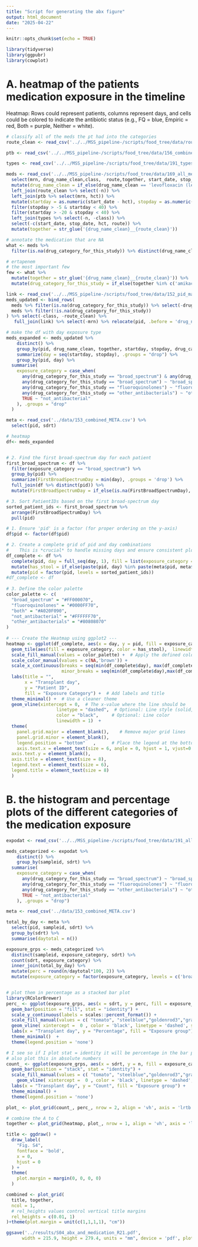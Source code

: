 ```yaml
---
title: "Script for generating the abx figure"
output: html_document
date: "2025-04-22"
---
```


```r
knitr::opts_chunk$set(echo = TRUE)
```

```r
library(tidyverse)
library(ggpubr)
library(cowplot)
```

# A. heatmap of the patients medication exposure in the timeline 

Heatmap: Rows could represent patients, columns represent days, and cells could be colored to indicate the antibiotic status (e.g., FQ = blue, Empiric = red, Both = purple, Neither = white).


```r
# classify all of the meds the pt had into the categories
route_clean <- read_csv('../../MSS_pipeline-/scripts/food_tree/data/routes_simple_2025-01-29.csv')

ptb <- read_csv('../../MSS_pipeline-/scripts/food_tree/data/156_combined_PTB.csv')

types <- read_csv('../../MSS_pipeline-/scripts/food_tree/data/191_types_of_medication.csv') 
```

```r
meds <- read_csv('../../MSS_pipeline-/scripts/food_tree/data/169_all_medication.csv')  %>% 
  select(mrn, drug_name_clean,class,  route,together, start_date, stop_date  ) %>% 
  mutate(drug_name_clean = if_else(drug_name_clean == 'levofloxacin (levaquin)', 'levofloxacin', drug_name_clean)) %>% 
  left_join(route_clean %>% select(-n)) %>% 
  left_join(ptb %>% select(mrn, hct)) %>% 
  mutate(startday = as.numeric(start_date - hct), stopday = as.numeric(stop_date - hct)) %>% 
  filter(stopday > -5 & startday < 40) %>% 
  filter(startday > -20 & stopday < 40) %>% 
  left_join(types %>% select(-n, -class)) %>% 
  select(-c(start_date, stop_date, hct, route)) %>% 
  mutate(together = str_glue('{drug_name_clean}__{route_clean}'))

# annotate the medication that are NA
what <- meds %>% 
  filter(is.na(drug_category_for_this_study)) %>% distinct(drug_name_clean, route_clean, class)

# ertapenem  
# the most important few
few <- what %>% 
  mutate(together = str_glue('{drug_name_clean}__{route_clean}')) %>%  
  mutate(drug_category_for_this_study = if_else(together %in% c('amikacin__IV','gentamicin__IV','ampicillin__IV','penicillin v potassium__oral','cefdinir__oral','cephalexin__oral', 'azithromycin__IV', 'azithromycin__oral'), 'other_antibacterials', if_else(together == 'ertapenem__IV', 'broad_spectrum','not_antibacterial')))

link <- read_csv('../../MSS_pipeline-/scripts/food_tree/data/152_pid_match.csv')
meds_updated <- bind_rows(
  meds %>% filter(is.na(drug_category_for_this_study)) %>% select(-drug_category_for_this_study) %>% left_join(few  ),
  meds %>% filter(!is.na(drug_category_for_this_study))
) %>% select(-class, -route_clean) %>%
   full_join(link) %>% select(-mrn) %>% relocate(pid, .before = 'drug_name_clean')

```

```r
# make the df with day exposure type 
meds_expanded <- meds_updated %>%
    distinct() %>% 
    group_by(pid, drug_name_clean, together, startday, stopday, drug_category_for_this_study) %>%
    summarize(day = seq(startday, stopday), .groups = "drop") %>% 
    group_by(pid, day) %>%
  summarise(
    exposure_category = case_when(
      any(drug_category_for_this_study == "broad_spectrum") & any(drug_category_for_this_study == "fluoroquinolones") ~ "both",  # Both present
      any(drug_category_for_this_study == "broad_spectrum") ~ "broad_spectrum",  # Only broad_spectrum
      any(drug_category_for_this_study == "fluoroquinolones") ~ "fluoroquinolones",
      any(drug_category_for_this_study == "other_antibacterials") ~ "other_antibacterials",
      TRUE ~ "not_antibacterial"
    ), .groups = "drop"
  )

meta <- read_csv('../data/153_combined_META.csv') %>% 
  select(pid, sdrt)
```

```r
# heatmap
df<- meds_expanded


# 2. Find the first broad-spectrum day for each patient
first_broad_spectrum <- df %>%
  filter(exposure_category == "broad_spectrum") %>%
  group_by(pid) %>%
  summarize(FirstBroadSpectrumDay = min(day), .groups = 'drop') %>% 
  full_join(df %>% distinct(pid)) %>% 
  mutate(FirstBroadSpectrumDay = if_else(is.na(FirstBroadSpectrumDay), 40, FirstBroadSpectrumDay))

# 3. Sort PatientIDs based on the first broad-spectrum day
sorted_patient_ids <- first_broad_spectrum %>%
  arrange(FirstBroadSpectrumDay) %>%
  pull(pid)
```

```r
# 1. Ensure 'pid' is a factor (for proper ordering on the y-axis)
df$pid <- factor(df$pid)

# 2. Create a complete grid of pid and day combinations
#    This is *crucial* to handle missing days and ensure consistent plotting
df_complete <- df %>%
  complete(pid, day = full_seq(day, 1), fill = list(exposure_category = "not_antibacterial")) %>% 
  mutate(has_stool = if_else(paste(pid, day) %in% paste(meta$pid, meta$sdrt), T, F)) %>% 
  mutate(pid = factor(pid, levels = sorted_patient_ids)) 
#df_complete <- df
 
# 3. Define the color palette
color_palette <- c(
  "broad_spectrum" = "#FF000070",
  "fluoroquinolones" = "#0000FF70",
  "both" = "#A020F090",
  "not_antibacterial" = "#FFFFFF70",
  "other_antibacterials" = "#80808070"
)
 
# --- Create the Heatmap using ggplot2 ---
heatmap <- ggplot(df_complete, aes(x = day, y = pid, fill = exposure_category)) +
  geom_tile(aes(fill = exposure_category, color = has_stool),  linewidth = 0.7, show.legend = FALSE     )+  
  scale_fill_manual(values = color_palette) +  # Apply the defined color palette
  scale_color_manual(values = c(NA,'brown')) + 
  scale_x_continuous(breaks = seq(min(df_complete$day), max(df_complete$day), by = 5),
                     minor_breaks = seq(min(df_complete$day),max(df_complete$day), by = 1)) + # Show every 5th day, with minor breaks
  labs(title = "",
       x = "Transplant day",   
       y = "Patient ID",
       fill = "Exposure Category") +  # Add labels and title
  theme_minimal() +  # Use a cleaner theme
  geom_vline(xintercept = 0,  # The x-value where the line should be
                   linetype = "dashed",  # Optional: Line style (solid, dashed, dotted, etc.)
                   color = "black",     # Optional: Line color
                   linewidth = 1)  +
  theme(
    panel.grid.major = element_blank(),    # Remove major grid lines
    panel.grid.minor = element_blank(), 
    legend.position = "bottom"   ,      # Place the legend at the bottom
    axis.text.x = element_text(size = 6, angle = 0, hjust = 1, vjust=0.5),
  axis.text.y = element_blank(),
  axis.title = element_text(size = 8),
  legend.text = element_text(size = 6),
  legend.title = element_text(size = 8)
  )
```

# B. the histogram and percentage plots of the different categories of the medication exposure

```r
expodat <- read_csv('../../MSS_pipeline-/scripts/food_tree/data/191_all_medication_overlapping_with_prior_2_day_of_stool_samples_upated_2.csv')
```


```r
meds_categorized <- expodat %>%
    distinct() %>% 
    group_by(sampleid, sdrt) %>%
  summarise(
    exposure_category = case_when(
      any(drug_category_for_this_study == "broad_spectrum") ~ "broad_spectrum",  # Only broad_spectrum or both
      any(drug_category_for_this_study == "fluoroquinolones") ~ "fluoroquinolones",
      any(drug_category_for_this_study == "other_antibacterials") ~ "other_antibacterials",
      TRUE ~ "not_antibacterial"
    ), .groups = "drop")
```

```r
meta <- read_csv('../data/153_combined_META.csv')

total_by_day <- meta %>% 
  select(pid, sampleid, sdrt) %>% 
  group_by(sdrt) %>% 
  summarise(daytotal = n())

exposure_grps <- meds_categorized %>% 
  distinct(sampleid, exposure_category, sdrt) %>% 
  count(sdrt, exposure_category) %>% 
  inner_join(total_by_day) %>% 
  mutate(perc = round(n/daytotal*100, 2)) %>% 
  mutate(exposure_category = factor(exposure_category, levels = c('broad_spectrum','fluoroquinolones','other_antibacterials','not_antibacterial')))


# plot them in percentage as a stacked bar plot 
library(RColorBrewer)
perc_ <- ggplot(exposure_grps, aes(x = sdrt, y = perc, fill = exposure_category)) +
  geom_bar(position = "fill", stat = "identity") +
  scale_y_continuous(labels = scales::percent_format()) +
  scale_fill_manual(values = c( "tomato", "steelblue","goldenrod3","gray"))  +
  geom_vline( xintercept =  0 , color = 'black', linetype = 'dashed', size = 1) +
  labs(x = "Transplant day", y = "Percentage", fill = "Exposure group") +
  theme_minimal()  +
  theme(legend.position = 'none')

# I see so if I plot stat = identity it will be percentage in the bar plot 
# also plot this in absolute numbers
count_ <- ggplot(exposure_grps, aes(x = sdrt, y = n, fill = exposure_category)) +
  geom_bar(position = "stack", stat = "identity") +
  scale_fill_manual(values = c( "tomato", "steelblue","goldenrod3","gray"))  +
    geom_vline( xintercept =  0 , color = 'black', linetype = 'dashed', size = 1) +
  labs(x = "Transplant day", y = "Count", fill = "Exposure group") +
  theme_minimal() +
  theme(legend.position = 'none')

plot_ <- plot_grid(count_, perc_, nrow = 2, align = 'vh', axis = 'lrtb', labels = c('B','C'))

# combine the A to C
together <- plot_grid(heatmap, plot_, nrow = 1, align = 'vh', axis = 'lrtb', labels = c('A', NA))
```



```r
title <- ggdraw() + 
  draw_label(
    "Fig. S4",
    fontface = 'bold',
    x = 0,
    hjust = 0
  ) +
  theme(
    plot.margin = margin(0, 0, 0, 0)
  )

combined <- plot_grid(
  title, together,
  ncol = 1,
  # rel_heights values control vertical title margins
  rel_heights = c(0.01, 1)
)+theme(plot.margin = unit(c(1,1,1,1), "cm"))

ggsave('../results/S04_abx_and_medication_R21.pdf',
      width = 215.9, height = 279.4, units = "mm", device = 'pdf', plot = combined, dpi = 300)  
```